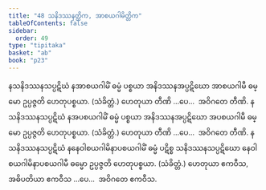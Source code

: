 ```yaml
---
title: "48 သနိဒဿနတ္တိက, အာစယဂါမိတ္တိက"
tableOfContents: false
sidebar:
  order: 49
type: "tipitaka"
basket: "ab"
book: "p23"
---
```



<DynamicBreadcrumb />

<Division number="57" book="p23" e="ch" v="40" p="420">

<Paragraph number="180" book="p23">
နသနိဒဿနသပ္ပဋိဃံ နအာစယဂါမိံ ဓမ္မံ ပစ္စယာ အနိဒဿနအပ္ပဋိဃော အာစယဂါမီ ဓမ္မော ဥပ္ပဇ္ဇတိ ဟေတုပစ္စယာ. (သံခိတ္တံ.) ဟေတုယာ တီဏိ …ပေ…  အဝိဂတေ တီဏိ.
</Paragraph>

<Paragraph number="181" book="p23">
နသနိဒဿနသပ္ပဋိဃံ နအပစယဂါမိံ ဓမ္မံ ပစ္စယာ အနိဒဿနအပ္ပဋိဃော အပစယဂါမီ ဓမ္မော ဥပ္ပဇ္ဇတိ ဟေတုပစ္စယာ. (သံခိတ္တံ.) ဟေတုယာ တီဏိ …ပေ…  အဝိဂတေ တီဏိ.
</Paragraph>

<Paragraph number="182" book="p23">
နသနိဒဿနသပ္ပဋိဃံ နနေဝါစယဂါမိနာပစယဂါမိံ ဓမ္မံ ပဋိစ္စ သနိဒဿနသပ္ပဋိဃော နေဝါစယဂါမိနာပစယဂါမီ ဓမ္မော ဥပ္ပဇ္ဇတိ ဟေတုပစ္စယာ. (သံခိတ္တံ.) ဟေတုယာ ဧကဝီသ, အဓိပတိယာ ဧကဝီသ …ပေ…  အဝိဂတေ ဧကဝီသ.
</Paragraph>
</Division>